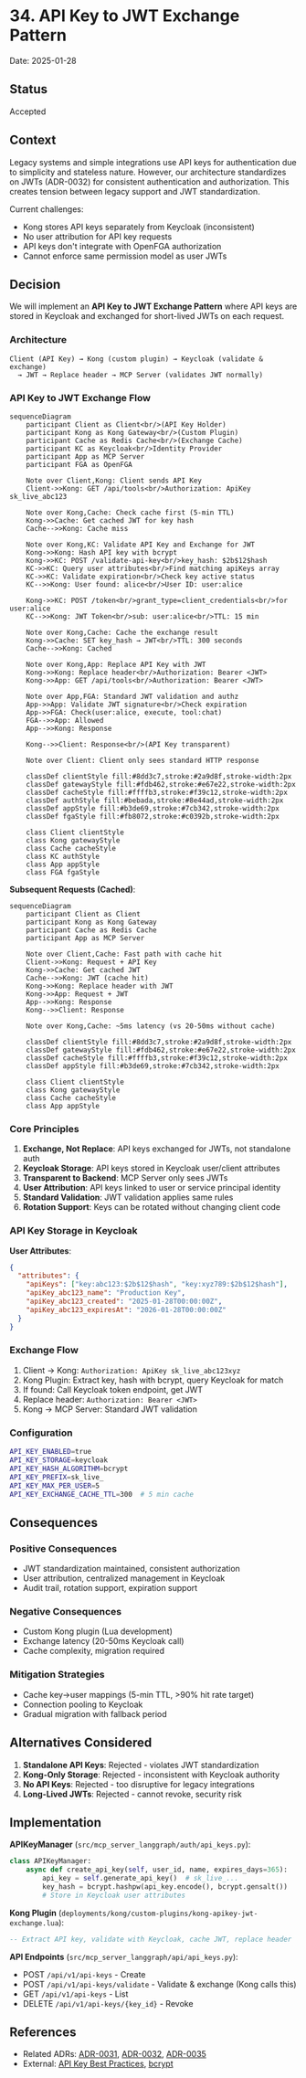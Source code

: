# 34. API Key to JWT Exchange Pattern

Date: 2025-01-28

## Status

Accepted

## Context

Legacy systems and simple integrations use API keys for authentication due to simplicity and stateless nature. However, our architecture standardizes on JWTs (ADR-0032) for consistent authentication and authorization. This creates tension between legacy support and JWT standardization.

Current challenges:
- Kong stores API keys separately from Keycloak (inconsistent)
- No user attribution for API key requests
- API keys don't integrate with OpenFGA authorization
- Cannot enforce same permission model as user JWTs

## Decision

We will implement an **API Key to JWT Exchange Pattern** where API keys are stored in Keycloak and exchanged for short-lived JWTs on each request.

### Architecture

```
Client (API Key) → Kong (custom plugin) → Keycloak (validate & exchange)
  → JWT → Replace header → MCP Server (validates JWT normally)
```

### API Key to JWT Exchange Flow

```mermaid
sequenceDiagram
    participant Client as Client<br/>(API Key Holder)
    participant Kong as Kong Gateway<br/>(Custom Plugin)
    participant Cache as Redis Cache<br/>(Exchange Cache)
    participant KC as Keycloak<br/>Identity Provider
    participant App as MCP Server
    participant FGA as OpenFGA

    Note over Client,Kong: Client sends API Key
    Client->>Kong: GET /api/tools<br/>Authorization: ApiKey sk_live_abc123

    Note over Kong,Cache: Check cache first (5-min TTL)
    Kong->>Cache: Get cached JWT for key hash
    Cache-->>Kong: Cache miss

    Note over Kong,KC: Validate API Key and Exchange for JWT
    Kong->>Kong: Hash API key with bcrypt
    Kong->>KC: POST /validate-api-key<br/>key_hash: $2b$12$hash
    KC->>KC: Query user attributes<br/>Find matching apiKeys array
    KC->>KC: Validate expiration<br/>Check key active status
    KC-->>Kong: User found: alice<br/>User ID: user:alice

    Kong->>KC: POST /token<br/>grant_type=client_credentials<br/>for user:alice
    KC-->>Kong: JWT Token<br/>sub: user:alice<br/>TTL: 15 min

    Note over Kong,Cache: Cache the exchange result
    Kong->>Cache: SET key_hash → JWT<br/>TTL: 300 seconds
    Cache-->>Kong: Cached

    Note over Kong,App: Replace API Key with JWT
    Kong->>Kong: Replace header<br/>Authorization: Bearer <JWT>
    Kong->>App: GET /api/tools<br/>Authorization: Bearer <JWT>

    Note over App,FGA: Standard JWT validation and authz
    App->>App: Validate JWT signature<br/>Check expiration
    App->>FGA: Check(user:alice, execute, tool:chat)
    FGA-->>App: Allowed
    App-->>Kong: Response

    Kong-->>Client: Response<br/>(API Key transparent)

    Note over Client: Client only sees standard HTTP response

    classDef clientStyle fill:#8dd3c7,stroke:#2a9d8f,stroke-width:2px
    classDef gatewayStyle fill:#fdb462,stroke:#e67e22,stroke-width:2px
    classDef cacheStyle fill:#ffffb3,stroke:#f39c12,stroke-width:2px
    classDef authStyle fill:#bebada,stroke:#8e44ad,stroke-width:2px
    classDef appStyle fill:#b3de69,stroke:#7cb342,stroke-width:2px
    classDef fgaStyle fill:#fb8072,stroke:#c0392b,stroke-width:2px

    class Client clientStyle
    class Kong gatewayStyle
    class Cache cacheStyle
    class KC authStyle
    class App appStyle
    class FGA fgaStyle
```

**Subsequent Requests (Cached)**:
```mermaid
sequenceDiagram
    participant Client as Client
    participant Kong as Kong Gateway
    participant Cache as Redis Cache
    participant App as MCP Server

    Note over Client,Cache: Fast path with cache hit
    Client->>Kong: Request + API Key
    Kong->>Cache: Get cached JWT
    Cache-->>Kong: JWT (cache hit)
    Kong->>Kong: Replace header with JWT
    Kong->>App: Request + JWT
    App-->>Kong: Response
    Kong-->>Client: Response

    Note over Kong,Cache: ~5ms latency (vs 20-50ms without cache)

    classDef clientStyle fill:#8dd3c7,stroke:#2a9d8f,stroke-width:2px
    classDef gatewayStyle fill:#fdb462,stroke:#e67e22,stroke-width:2px
    classDef cacheStyle fill:#ffffb3,stroke:#f39c12,stroke-width:2px
    classDef appStyle fill:#b3de69,stroke:#7cb342,stroke-width:2px

    class Client clientStyle
    class Kong gatewayStyle
    class Cache cacheStyle
    class App appStyle
```

### Core Principles

1. **Exchange, Not Replace**: API keys exchanged for JWTs, not standalone auth
2. **Keycloak Storage**: API keys stored in Keycloak user/client attributes
3. **Transparent to Backend**: MCP Server only sees JWTs
4. **User Attribution**: API keys linked to user or service principal identity
5. **Standard Validation**: JWT validation applies same rules
6. **Rotation Support**: Keys can be rotated without changing client code

### API Key Storage in Keycloak

**User Attributes**:
```json
{
  "attributes": {
    "apiKeys": ["key:abc123:$2b$12$hash", "key:xyz789:$2b$12$hash"],
    "apiKey_abc123_name": "Production Key",
    "apiKey_abc123_created": "2025-01-28T00:00:00Z",
    "apiKey_abc123_expiresAt": "2026-01-28T00:00:00Z"
  }
}
```

### Exchange Flow

1. Client → Kong: `Authorization: ApiKey sk_live_abc123xyz`
2. Kong Plugin: Extract key, hash with bcrypt, query Keycloak for match
3. If found: Call Keycloak token endpoint, get JWT
4. Replace header: `Authorization: Bearer <JWT>`
5. Kong → MCP Server: Standard JWT validation

### Configuration

```bash
API_KEY_ENABLED=true
API_KEY_STORAGE=keycloak
API_KEY_HASH_ALGORITHM=bcrypt
API_KEY_PREFIX=sk_live_
API_KEY_MAX_PER_USER=5
API_KEY_EXCHANGE_CACHE_TTL=300  # 5 min cache
```

## Consequences

### Positive Consequences
- JWT standardization maintained, consistent authorization
- User attribution, centralized management in Keycloak
- Audit trail, rotation support, expiration support

### Negative Consequences
- Custom Kong plugin (Lua development)
- Exchange latency (20-50ms Keycloak call)
- Cache complexity, migration required

### Mitigation Strategies
- Cache key→user mappings (5-min TTL, >90% hit rate target)
- Connection pooling to Keycloak
- Gradual migration with fallback period

## Alternatives Considered

1. **Standalone API Keys**: Rejected - violates JWT standardization
2. **Kong-Only Storage**: Rejected - inconsistent with Keycloak authority
3. **No API Keys**: Rejected - too disruptive for legacy integrations
4. **Long-Lived JWTs**: Rejected - cannot revoke, security risk

## Implementation

**APIKeyManager** (`src/mcp_server_langgraph/auth/api_keys.py`):
```python
class APIKeyManager:
    async def create_api_key(self, user_id, name, expires_days=365):
        api_key = self.generate_api_key()  # sk_live_...
        key_hash = bcrypt.hashpw(api_key.encode(), bcrypt.gensalt())
        # Store in Keycloak user attributes
```

**Kong Plugin** (`deployments/kong/custom-plugins/kong-apikey-jwt-exchange.lua`):
```lua
-- Extract API key, validate with Keycloak, cache JWT, replace header
```

**API Endpoints** (`src/mcp_server_langgraph/api/api_keys.py`):
- POST `/api/v1/api-keys` - Create
- POST `/api/v1/api-keys/validate` - Validate & exchange (Kong calls this)
- GET `/api/v1/api-keys` - List
- DELETE `/api/v1/api-keys/{key_id}` - Revoke

## References

- Related ADRs: [ADR-0031](0031-keycloak-authoritative-identity.md), [ADR-0032](0032-jwt-standardization.md), [ADR-0035](0035-kong-jwt-validation.md)
- External: [API Key Best Practices](https://cloud.google.com/endpoints/docs/openapi/when-why-api-key), [bcrypt](https://en.wikipedia.org/wiki/Bcrypt)
